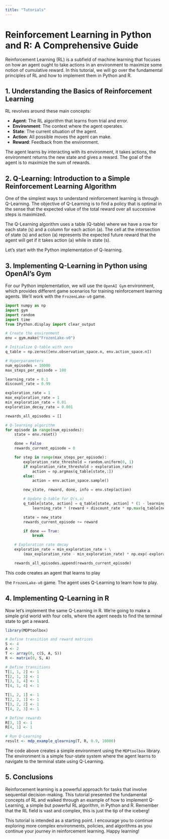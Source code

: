 ```yaml
---
title: "Tutorials"
---
```

# Reinforcement Learning in Python and R: A Comprehensive Guide

Reinforcement Learning (RL) is a subfield of machine learning that focuses on how an agent ought to take actions in an environment to maximize some notion of cumulative reward. In this tutorial, we will go over the fundamental principles of RL and how to implement them in Python and R.

## 1. Understanding the Basics of Reinforcement Learning

RL revolves around these main concepts:

- **Agent**: The RL algorithm that learns from trial and error.
- **Environment**: The context where the agent operates.
- **State**: The current situation of the agent.
- **Action**: All possible moves the agent can make.
- **Reward**: Feedback from the environment.

The agent learns by interacting with its environment, it takes actions, the environment returns the new state and gives a reward. The goal of the agent is to maximize the sum of rewards.

## 2. Q-Learning: Introduction to a Simple Reinforcement Learning Algorithm

One of the simplest ways to understand reinforcement learning is through Q-Learning. The objective of Q-Learning is to find a policy that is optimal in the sense that the expected value of the total reward over all successive steps is maximized.

The Q-Learning algorithm uses a table (Q-table) where we have a row for each state (s) and a column for each action (a). The cell at the intersection of state (s) and action (a) represents the expected future reward that the agent will get if it takes action (a) while in state (s).

Let's start with the Python implementation of Q-learning.

## 3. Implementing Q-Learning in Python using OpenAI's Gym

For our Python implementation, we will use the `OpenAI Gym` environment, which provides different game scenarios for training reinforcement learning agents. We'll work with the `FrozenLake-v0` game.

```python
import numpy as np
import gym
import random
import time
from IPython.display import clear_output

# Create the environment
env = gym.make("FrozenLake-v0")

# Initialize Q-table with zero
q_table = np.zeros([env.observation_space.n, env.action_space.n])

# Hyperparameters
num_episodes = 10000
max_steps_per_episode = 100

learning_rate = 0.1
discount_rate = 0.99

exploration_rate = 1
max_exploration_rate = 1
min_exploration_rate = 0.01
exploration_decay_rate = 0.001

rewards_all_episodes = []

# Q-learning algorithm
for episode in range(num_episodes):
    state = env.reset()

    done = False
    rewards_current_episode = 0

    for step in range(max_steps_per_episode): 
        exploration_rate_threshold = random.uniform(0, 1)
        if exploration_rate_threshold > exploration_rate:
            action = np.argmax(q_table[state,:]) 
        else:
            action = env.action_space.sample()

        new_state, reward, done, info = env.step(action)

        # Update Q-table for Q(s,a)
        q_table[state, action] = q_table[state, action] * (1 - learning_rate) + \
            learning_rate * (reward + discount_rate * np.max(q_table[new_state, :]))

        state = new_state
        rewards_current_episode += reward 

        if done == True: 
            break

    # Exploration rate decay
    exploration_rate = min_exploration_rate + \
        (max_exploration_rate - min_exploration_rate) * np.exp(-exploration_decay_rate*episode)

    rewards_all_episodes.append(rewards_current_episode)
```
This code creates an agent that learns to play

 the `FrozenLake-v0` game. The agent uses Q-Learning to learn how to play.

## 4. Implementing Q-Learning in R

Now let's implement the same Q-Learning in R. We're going to make a simple grid world with four cells, where the agent needs to find the terminal state to get a reward.

```R
library(MDPtoolbox)

# Define transition and reward matrices
S <- 4
A <- 2
T <- array(0, c(S, A, S))
R <- matrix(0, S, A)

# Define transitions
T[1, 1, 2] <- 1
T[2, 1, 3] <- 1
T[3, 1, 4] <- 1
T[4, 1, 4] <- 1

T[1, 2, 1] <- 1
T[2, 2, 1] <- 1
T[3, 2, 2] <- 1
T[4, 2, 3] <- 1

# Define rewards
R[3, 1] <- 1
R[4, 1] <- 1

# Run Q-Learning
result <- mdp_example_qlearning(T, R, 0.9, 10000)
```
The code above creates a simple environment using the `MDPtoolbox` library. The environment is a simple four-state system where the agent learns to navigate to the terminal state using Q-Learning.

## 5. Conclusions

Reinforcement learning is a powerful approach for tasks that involve sequential decision-making. This tutorial presented the fundamental concepts of RL and walked through an example of how to implement Q-Learning, a simple but powerful RL algorithm, in Python and R. Remember that the RL field is vast and complex, this is just the tip of the iceberg!

This tutorial is intended as a starting point. I encourage you to continue exploring more complex environments, policies, and algorithms as you continue your journey in reinforcement learning. Happy learning!

